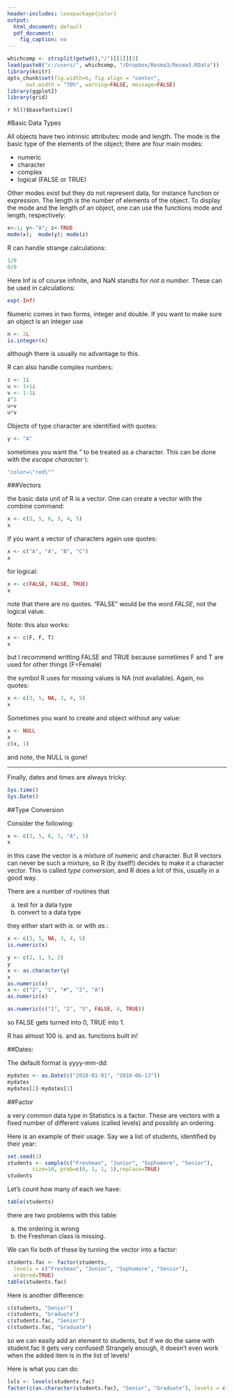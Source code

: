 ---
header-includes: \usepackage{color}
output:
  html_document: default
  pdf_document:
    fig_caption: no
---

<style>
table, th, td { text-align:right; }
th, td {padding: 10px;}
</style>

```{r, echo=FALSE, warning=FALSE, message=FALSE}
whichcomp <- strsplit(getwd(),"/")[[1]][3]
load(paste0("c:/users/", whichcomp, "/Dropbox/Resma3/Resma3.RData"))
library(knitr)
opts_chunk$set(fig.width=6, fig.align = "center", 
      out.width = "70%", warning=FALSE, message=FALSE)
library(ggplot2)
library(grid)
```
`r hl()$basefontsize()`

#Basic Data Types

All objects have two intrinsic attributes: mode and length. The mode is the basic type of the elements of the object; there are four main modes:

-  numeric  
-  character  
-  complex  
-  logical (FALSE or TRUE)

Other modes exist but they do not represent data, for instance function or expression. The length is the number of elements of the object. To display the mode and the length of an object, one can use the functions mode and length, respectively:

```{r}
x<-1; y<-"A"; z<-TRUE
mode(x);  mode(y); mode(z)
```

R can handle strange calculations:

```{r}
1/0
0/0
```

Here Inf is of course infinite, and NaN standts for *not a number*. These can be used in calculations:

```{r}
exp(-Inf)
```

Numeric comes in two forms, integer and double. If you want to make sure an object is an integer use  

```{r}
n <- 2L
is.integer(n)
```

although there is usually no advantage to this.

R can also handle complex numbers:

```{r}
z <- 1i
u <- 1+1i
v <- 1-1i
z^2
u+v
u*v
```


Objects of type character are identified with quotes:

```{r}
y <- "A"
```

sometimes you want the " to be treated as a character. This can be done with the *escape character* \\:

```{r}
"color=\"red\""
```


###Vectors

the basic data unit of R is a vector. One can create a vector with the *c*ombine command:

```{r}
x <- c(3, 5, 6, 3, 4, 5)
x
```

If you want a vector of characters again use quotes:

```{r}
x <- c("A", "A", "B", "C")
x
```

for logical:

```{r}
x <- c(FALSE, FALSE, TRUE)
x
```

note that there are no quotes. "FALSE" would be the word *FALSE*, not the logical value.

Note: this also works:

```{r}
x <- c(F, F, T)
x
```

but I recommend writting FALSE and TRUE because sometimes F and T are used for other things (F=Female)

the symbol R uses for missing values is NA (not available). Again, no quotes:

```{r}
x <- c(3, 5, NA, 3, 4, 5)
x
```

Sometimes you want to create and object without any value:

```{r}
x <- NULL
x
c(x, 1)
```

 and note, the NULL is gone!
 
 <hr>

Finally, dates and times are always tricky:

```{r}
Sys.time()
Sys.Date()
```


##Type Conversion

Consider the following:

```{r}
x <- c(3, 5, 6, 3, "A", 5)
x
```

in this case the vector is a mixture of numeric and character. But R vectors can never be such a mixture, so R (by itself!) decides to make it a character vector. This is called *type conversion*, and R does a lot of this, usually in a good way.

There are a number of routines that 

a.  test for a data type  
b.  convert to a data type

they either start with *is.* or with *as.*:

```{r}
x <- c(3, 5, NA, 3, 4, 5)
is.numeric(x)
```

```{r}
y <- c(2, 1, 5, 2)
y
x <- as.character(y)
x
as.numeric(x)
x <- c("2", "1", "#", "2", "A")
as.numeric(x)
```

```{r}
as.numeric(c("1", "2", "5", FALSE, 4, TRUE))
```

so FALSE gets turned into 0, TRUE into 1.

R has almost 100 is. and as. functions built in!


##Dates:

The default format is yyyy-mm-dd:

```{r}
mydates <- as.Date(c("2018-01-01", "2018-06-13"))
mydates
mydates[2]-mydates[1]
```


##Factor

a very common data type in Statistics is a factor. These are vectors with a fixed number of different values (called  levels) and possibly an ordering.

Here is an example of their usage. Say we a list of students, identified by their year:

```{r echo=3}
set.seed(1)
students <- sample(c("Freshman", "Junior", "Sophomore", "Senior"), 
        size=10, prob=c(0, 1, 1, 1),replace=TRUE)
students
```

Let's count how many of each we have:

```{r}
table(students)
```

there are two problems with this table:

a.  the ordering is wrong  
b.  the Freshman class is missing.

We can fix both of these by turning the vector into a factor:

```{r}
students.fac <- factor(students, 
  levels = c("Freshman", "Junior", "Sophomore", "Senior"),
  ordered=TRUE)
table(students.fac)
```

Here is another difference:

```{r}
c(students, "Senior")
c(students, "Graduate")
c(students.fac, "Senior")
c(students.fac, "Graduate")
```

so we can easily add an element to students, but if we do the same with student.fac it gets very confused! Strangely enough, it doesn't even work when the added item is in the list of levels!

Here is what you can do:

```{r}
lvls <- levels(students.fac)
factor(c(as.character(students.fac), "Senior", "Graduate"), levels = c(lvls, "Graduate"), ordered=TRUE)
```

